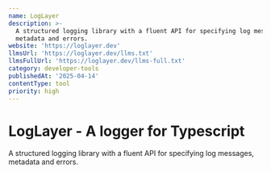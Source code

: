 ```yaml
---
name: LogLayer
description: >-
  A structured logging library with a fluent API for specifying log messages,
  metadata and errors.
website: 'https://loglayer.dev'
llmsUrl: 'https://loglayer.dev/llms.txt'
llmsFullUrl: 'https://loglayer.dev/llms-full.txt'
category: developer-tools
publishedAt: '2025-04-14'
contentType: tool
priority: high
---
```


# LogLayer - A logger for Typescript

A structured logging library with a fluent API for specifying log messages, metadata and errors.
